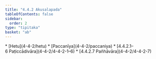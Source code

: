 ```yaml
---
title: "4.4.2 Akusalapada"
tableOfContents: false
sidebar:
  order: 2
type: "tipitaka"
basket: "ab"
---
```



<DynamicBreadcrumb />



<TableOfContents>
* [Hetu](4-4-2/hetu)
* [Paccanīya](4-4-2/paccaniya)
* [4.4.2.1–6 Paṭiccādivāra](4-4-2/4-4-2-1–6)
* [4.4.2.7 Pañhāvāra](4-4-2/4-4-2-7)
</TableOfContents>